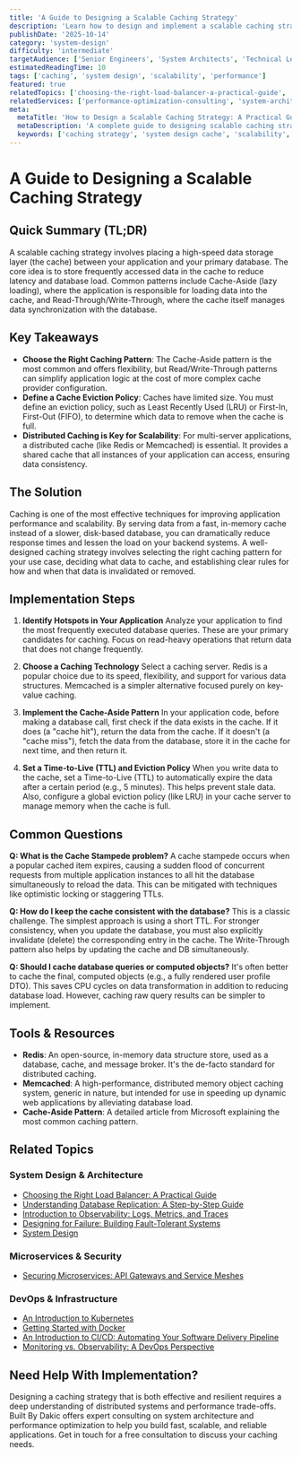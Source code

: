 ```yaml
---
title: 'A Guide to Designing a Scalable Caching Strategy'
description: 'Learn how to design and implement a scalable caching strategy using patterns like cache-aside, read-through, and write-through to improve application performance.'
publishDate: '2025-10-14'
category: 'system-design'
difficulty: 'intermediate'
targetAudience: ['Senior Engineers', 'System Architects', 'Technical Leads']
estimatedReadingTime: 10
tags: ['caching', 'system design', 'scalability', 'performance']
featured: true
relatedTopics: ['choosing-the-right-load-balancer-a-practical-guide', 'understanding-database-replication-a-step-by-step-guide', 'introduction-to-observability-logs-metrics-and-traces', 'securing-microservices-api-gateways-and-service-meshes', 'designing-for-failure-building-fault-tolerant-systems', 'an-introduction-to-kubernetes', 'getting-started-with-docker', 'an-introduction-to-cicd', 'monitoring-vs-observability-a-devops-perspective', 'system-design']
relatedServices: ['performance-optimization-consulting', 'system-architecture-design']
meta:
  metaTitle: 'How to Design a Scalable Caching Strategy: A Practical Guide'
  metaDescription: 'A complete guide to designing scalable caching strategies. Learn about cache-aside, read-through, write-through, and cache eviction policies to boost performance.'
  keywords: ['caching strategy', 'system design cache', 'scalability', 'cache-aside', 'redis']
---
```


# A Guide to Designing a Scalable Caching Strategy

## Quick Summary (TL;DR)

A scalable caching strategy involves placing a high-speed data storage layer (the cache) between your application and your primary database. The core idea is to store frequently accessed data in the cache to reduce latency and database load. Common patterns include Cache-Aside (lazy loading), where the application is responsible for loading data into the cache, and Read-Through/Write-Through, where the cache itself manages data synchronization with the database.

## Key Takeaways

- **Choose the Right Caching Pattern**: The Cache-Aside pattern is the most common and offers flexibility, but Read/Write-Through patterns can simplify application logic at the cost of more complex cache provider configuration.
- **Define a Cache Eviction Policy**: Caches have limited size. You must define an eviction policy, such as Least Recently Used (LRU) or First-In, First-Out (FIFO), to determine which data to remove when the cache is full.
- **Distributed Caching is Key for Scalability**: For multi-server applications, a distributed cache (like Redis or Memcached) is essential. It provides a shared cache that all instances of your application can access, ensuring data consistency.

## The Solution

Caching is one of the most effective techniques for improving application performance and scalability. By serving data from a fast, in-memory cache instead of a slower, disk-based database, you can dramatically reduce response times and lessen the load on your backend systems. A well-designed caching strategy involves selecting the right caching pattern for your use case, deciding what data to cache, and establishing clear rules for how and when that data is invalidated or removed.

## Implementation Steps

1.  **Identify Hotspots in Your Application**
    Analyze your application to find the most frequently executed database queries. These are your primary candidates for caching. Focus on read-heavy operations that return data that does not change frequently.

2.  **Choose a Caching Technology**
    Select a caching server. Redis is a popular choice due to its speed, flexibility, and support for various data structures. Memcached is a simpler alternative focused purely on key-value caching.

3.  **Implement the Cache-Aside Pattern**
    In your application code, before making a database call, first check if the data exists in the cache. If it does (a "cache hit"), return the data from the cache. If it doesn't (a "cache miss"), fetch the data from the database, store it in the cache for next time, and then return it.

4.  **Set a Time-to-Live (TTL) and Eviction Policy**
    When you write data to the cache, set a Time-to-Live (TTL) to automatically expire the data after a certain period (e.g., 5 minutes). This helps prevent stale data. Also, configure a global eviction policy (like LRU) in your cache server to manage memory when the cache is full.

## Common Questions

**Q: What is the Cache Stampede problem?**
A cache stampede occurs when a popular cached item expires, causing a sudden flood of concurrent requests from multiple application instances to all hit the database simultaneously to reload the data. This can be mitigated with techniques like optimistic locking or staggering TTLs.

**Q: How do I keep the cache consistent with the database?**
This is a classic challenge. The simplest approach is using a short TTL. For stronger consistency, when you update the database, you must also explicitly invalidate (delete) the corresponding entry in the cache. The Write-Through pattern also helps by updating the cache and DB simultaneously.

**Q: Should I cache database queries or computed objects?**
It's often better to cache the final, computed objects (e.g., a fully rendered user profile DTO). This saves CPU cycles on data transformation in addition to reducing database load. However, caching raw query results can be simpler to implement.

## Tools & Resources

- **Redis**: An open-source, in-memory data structure store, used as a database, cache, and message broker. It's the de-facto standard for distributed caching.
- **Memcached**: A high-performance, distributed memory object caching system, generic in nature, but intended for use in speeding up dynamic web applications by alleviating database load.
- **Cache-Aside Pattern**: A detailed article from Microsoft explaining the most common caching pattern.

## Related Topics

### System Design & Architecture
- [Choosing the Right Load Balancer: A Practical Guide](/topics/choosing-the-right-load-balancer-a-practical-guide)
- [Understanding Database Replication: A Step-by-Step Guide](/topics/understanding-database-replication-a-step-by-step-guide)
- [Introduction to Observability: Logs, Metrics, and Traces](/topics/introduction-to-observability-logs-metrics-and-traces)
- [Designing for Failure: Building Fault-Tolerant Systems](/topics/designing-for-failure-building-fault-tolerant-systems)
- [System Design](/topics/system-design)

### Microservices & Security
- [Securing Microservices: API Gateways and Service Meshes](/topics/securing-microservices-api-gateways-and-service-meshes)

### DevOps & Infrastructure
- [An Introduction to Kubernetes](/topics/an-introduction-to-kubernetes)
- [Getting Started with Docker](/topics/getting-started-with-docker)
- [An Introduction to CI/CD: Automating Your Software Delivery Pipeline](/topics/an-introduction-to-cicd)
- [Monitoring vs. Observability: A DevOps Perspective](/topics/monitoring-vs-observability-a-devops-perspective)

## Need Help With Implementation?

Designing a caching strategy that is both effective and resilient requires a deep understanding of distributed systems and performance trade-offs. Built By Dakic offers expert consulting on system architecture and performance optimization to help you build fast, scalable, and reliable applications. Get in touch for a free consultation to discuss your caching needs.
